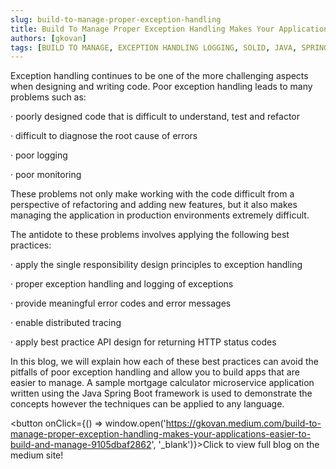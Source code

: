 ```yaml
---
slug: build-to-manage-proper-exception-handling
title: Build To Manage Proper Exception Handling Makes Your Applications Easier to Build and Manage
authors: [gkovan]
tags: [BUILD TO MANAGE, EXCEPTION HANDLING LOGGING, SOLID, JAVA, SPRING BOOT]
---
```


Exception handling continues to be one of the more challenging aspects when designing and writing code. Poor exception handling leads to many problems such as:

· poorly designed code that is difficult to understand, test and refactor

· difficult to diagnose the root cause of errors

· poor logging

· poor monitoring

These problems not only make working with the code difficult from a perspective of refactoring and adding new features, but it also makes managing the application in production environments extremely difficult.

The antidote to these problems involves applying the following best practices:

· apply the single responsibility design principles to exception handling

· proper exception handling and logging of exceptions

· provide meaningful error codes and error messages

· enable distributed tracing

· apply best practice API design for returning HTTP status codes

In this blog, we will explain how each of these best practices can avoid the pitfalls of poor exception handling and allow you to build apps that are easier to manage. A sample mortgage calculator microservice application written using the Java Spring Boot framework is used to demonstrate the concepts however the techniques can be applied to any language.


<button onClick={() => window.open('https://gkovan.medium.com/build-to-manage-proper-exception-handling-makes-your-applications-easier-to-build-and-manage-9105dbaf2862', '_blank')}>Click to view full blog on the medium site!</button>
